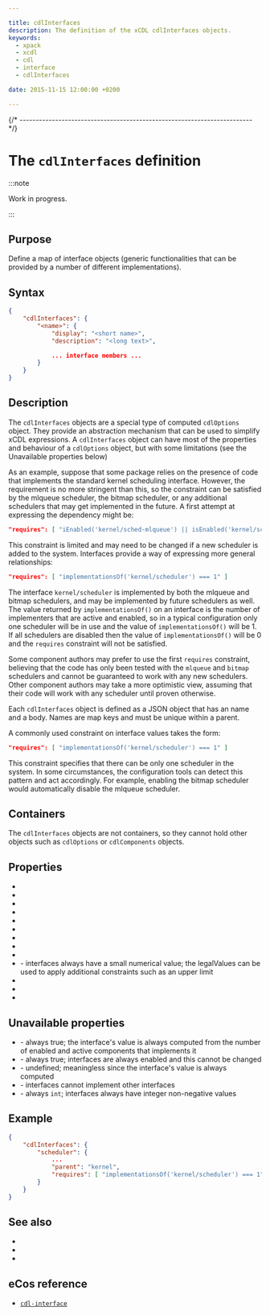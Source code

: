 ```yaml
---

title: cdlInterfaces
description: The definition of the xCDL cdlInterfaces objects.
keywords:
  - xpack
  - xcdl
  - cdl
  - interface
  - cdlInterfaces

date: 2015-11-15 12:00:00 +0200

---
```




{/* ------------------------------------------------------------------------ */}

# The `cdlInterfaces` definition

:::note

Work in progress.

:::

## Purpose

Define a map of interface objects (generic functionalities that can be provided by a number of different implementations).

## Syntax

```json
{
    "cdlInterfaces": {
        "<name>": {
            "display": "<short name>",
            "description": "<long text>",

            ... interface members ...
        }
    }
}
```

## Description

The `cdlInterfaces` objects are a special type of computed `cdlOptions` object. They provide an abstraction mechanism that can be used to simplify xCDL expressions. A `cdlInterfaces` object can have most of the properties and behaviour of a `cdlOptions` object, but with some limitations (see the Unavailable properties below)

As an example, suppose that some package relies on the presence of code that implements the standard kernel scheduling interface. However, the requirement is no more stringent than this, so the constraint can be satisfied by the mlqueue scheduler, the bitmap scheduler, or any additional schedulers that may get implemented in the future. A first attempt at expressing the dependency might be:

```json
"requires": [ "iEnabled('kernel/sched-mlqueue') || isEnabled('kernel/sched-bitmap')" ]
```

This constraint is limited and may need to be changed if a new scheduler is added to the system. Interfaces provide a way of expressing more general relationships:

```json
"requires": [ "implementationsOf('kernel/scheduler') === 1" ]
```

The interface `kernel/scheduler` is implemented by both the mlqueue and bitmap schedulers, and may be implemented by future schedulers as well. The value returned by `implementationsOf()` on an interface is the number of implementers that are active and enabled, so in a typical configuration only one scheduler will be in use and the value of `implementationsOf()` will be 1. If all schedulers are disabled then the value of `implementationsOf()` will be 0 and the `requires` constraint will not be satisfied.

Some component authors may prefer to use the first `requires` constraint, believing that the code has only been tested with the `mlqueue` and `bitmap` schedulers and cannot be guaranteed to work with any new schedulers. Other component authors may take a more optimistic view, assuming that their code will work with any scheduler until proven otherwise.

Each `cdlInterfaces` object is defined as a JSON object that has an name and a body. Names are map keys and must be unique within a parent.

A commonly used constraint on interface values takes the form:

```json
"requires": [ "implementationsOf('kernel/scheduler') === 1" ]
```

This constraint specifies that there can be only one scheduler in the system. In some circumstances, the configuration tools can detect this pattern and act accordingly. For example, enabling the bitmap scheduler would automatically disable the mlqueue scheduler.

## Containers

The `cdlInterfaces` objects are not containers, so they cannot hold other objects such as `cdlOptions` or `cdlComponents` objects.

## Properties

- <PropertyActiveIf objectType="interface"/>
- <PropertyCompilerIncludeFolders objectType="interface"/>
- <PropertyCompilerSourceFiles objectType="interface"/>
- <PropertyDefaultEnabled objectType="interface"/>
- <PropertyDescription objectType="component"/>
- <PropertyDisplay objectType="component"/>
- <PropertyDocsUrl objectType="component"/>
- <PropertyGeneratedDefinition objectType="interface"/>
- <PropertyGeneratedFile objectType="interface"/>
- <MetadataObjectPropertyLink name="legalValues" /> - interfaces always have a small numerical value; the legalValues can be used to apply additional constraints such as an upper limit
- <PropertyParent objectType="interface"/>
- <PropertyRequires objectType="interface"/>
- <PropertyValueFormat objectType="interface"/>

## Unavailable properties

- <MetadataObjectPropertyLink name="computed" /> - always true; the interface's value is always computed from the number of enabled and active components that implements it
- <MetadataObjectPropertyLink name="configurable" /> - always true; interfaces are always enabled and this cannot be changed
- <MetadataObjectPropertyLink name="defaultValue" /> - undefined; meaningless since the interface's value is always computed
- <MetadataObjectPropertyLink name="implements" /> - interfaces cannot implement other interfaces
- <MetadataObjectPropertyLink name="valueType" /> - always `int`; interfaces always have integer non-negative values

## Example

```json
{
    "cdlInterfaces": {
        "scheduler": {
            ...
            "parent": "kernel",
            "requires": [ "implementationsOf('kernel/scheduler') === 1" ]
        }
    }
}
```

## See also

- <MetadataObjectLink name="cdlComponents" />
- <MetadataObjectLink name="cdlOptions" />
- <MetadataObjectLink name="cdlPackage" />

## eCos reference

- [`cdl-interface`](https://ecos.sourceware.org/docs-latest/cdl-guide/ref.cdl-interface.html)
